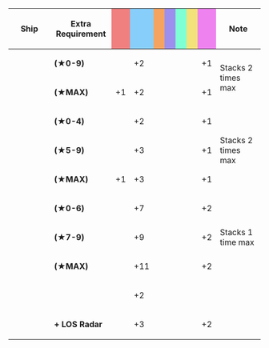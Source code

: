 {|class="wikitable" style="width:100%; text-align: center; vertical-align: middle;"
|-
! style="width: 20%;" | Ship
! style="width: 25%;" | Extra Requirement
! style="width: 5%; background-color: lightcoral;" | {{Firepower}}
! style="width: 5%; background-color: lightskyblue;" | {{Torpedo}}
! style="width: 5%; background-color: sandybrown;" | {{AA}}
! style="width: 5%; background-color: #9C8FEE;" | {{ASW}}
! style="width: 5%; background-color: #7fffd4;" | {{LOS}}
! style="width: 5%; background-color: #F2E279;" | {{Armor}}
! style="width: 5%; background-color: violet;" | {{Evasion}}
! style="width: 20%;" | Note
|-
! rowspan="2" |{{ShipLink|Shiratsuyu/Kai Ni|Shigure/Kai Ni|Murasame/Kai Ni|Yuudachi/Kai Ni|Umikaze/Kai Ni|Kawakaze/Kai Ni|text=Shiratsuyu-class Kai Ni|link_class=Shiratsuyu}}<br />{{ShipLink|Asashio/Kai Ni|Asashio/Kai Ni D|Ooshio/Kai Ni|Michishio/Kai Ni|Arashio/Kai Ni|Arare/Kai Ni|Kasumi/Kai Ni|Kasumi/Kai Ni B|text=Asashio-class Kai Ni|link_class=Asashio}}<br />{{ShipLink|Yuugumo/Kai Ni|Makigumo/Kai Ni|Kazagumo/Kai Ni|Naganami/Kai Ni|Okinami/Kai Ni|Asashimo/Kai Ni|text=Yuugumo-class Kai Ni|link_class=Yuugumo}}
| style="text-align:left;" | '''(★0-9)'''
| || +2 || || || || || +1 
| rowspan="2" style="text-align:left;" | Stacks 2 times max
|-
| style="text-align:left;" | '''(★MAX)'''
| +1 || +2 || || || || || +1 
|-
! rowspan="3" |{{ShipLink|Kagerou/Kai Ni|Shiranui/Kai Ni|Kuroshio/Kai Ni|Akigumo/Kai Ni|Dan Yang|Yukikaze/Kai Ni|text=Kagerou-class Kai Ni|link_class=Kagerou}}
| style="text-align:left;" | '''(★0-4)'''
| || +2 || || || || || +1 
| rowspan="3" style="text-align:left;" | Stacks 2 times max
|-
| style="text-align:left;" | '''(★5-9)'''
| || +3 || || || || || +1 
|-
| style="text-align:left;" | '''(★MAX)'''
| +1 || +3 || || || || || +1 
|-
! rowspan="3" |{{ShipLink|Take}}
| style="text-align:left;" | '''(★0-6)'''
| || +7 || || || || || +2 
| rowspan="3" style="text-align:left;" | Stacks 1 time max
|-
| style="text-align:left;" | '''(★7-9)'''
| || +9 || || || || || +2 
|-
| style="text-align:left;" | '''(★MAX)'''
| || +11 || || || || || +2 
|-
! rowspan="2" |{{ShipLink|Noshiro/Kai Ni|Yahagi/Kai Ni|Yahagi/Kai Ni B|text=Agano-class Kai Ni|link_class=Agano}}
| style="text-align:left;" | 
| || +2 || || || || || 
| rowspan="3" style="text-align:left;" | 
|-
| style="text-align:left;" | '''+ LOS Radar'''
| || +3 || || || || || +2 
|}